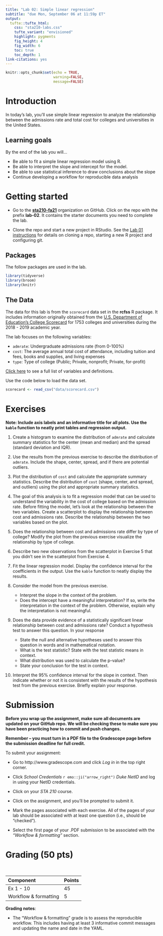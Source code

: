 ```yaml
---
title: "Lab 02: Simple linear regression"
subtitle: "due Mon, September 06 at 11:59p ET"
output: 
  tufte::tufte_html:
    css: "sta210-labs.css"
    tufte_variant: "envisioned"
    highlight: pygments
    fig_height: 4
    fig_width: 6
    toc: true
    toc_depth: 1
link-citations: yes
---
```


```r
knitr::opts_chunk$set(echo = TRUE,
                      warning=FALSE, 
                      message=FALSE)
```


# Introduction

In today’s lab, you’ll use simple linear regression to analyze the relationship between the admissions rate and total cost for colleges and universities in the United States.

## Learning goals

By the end of the lab you will…

- Be able to fit a simple linear regression model using R.
- Be able to interpret the slope and intercept for the model.
- Be able to use statistical inference to draw conclusions about the slope
- Continue developing a workflow for reproducible data analysis

# Getting started 

-   Go to the [**sta210-fa21**](https://www.github.com/sta210-fa21) organization on GitHub. Click on the repo with the prefix **lab-02**. It contains the starter documents you need to complete the lab.

- Clone the repo and start a new project in RStudio. See the [Lab 01 instructions](https://sta210-fa21.netlify.app/labs/lab-01-ikea.html) for details on cloning a repo, starting a new R project and configuring git. 

## Packages

The follow packages are used in the lab.

```r
library(tidyverse)
library(broom)
library(knitr)
```

## The Data 


The data for this lab is from the `scorecard` data set in the **rcfss** R package. It includes information originally obtained from the [U.S. Department of Education’s College Scorecard](https://collegescorecard.ed.gov/data/) for 1753 colleges and universities during the 2018 - 2019 academic year. 

The lab focuses on the following variables:

- `admrate`: Undergraduate admissions rate (from 0-100%)
- `cost`: The average annual total cost of attendance, including tuition and fees, books and supplies, and living expenses
- `type`: Type of college (Public; Private, nonprofit; Private, for-profit)

[Click here](https://uc-cfss.github.io/rcfss/reference/scorecard.html) to see a full list of variables and definitions. 

Use the code below to load the data set. 

```r
scorecard <- read_csv("data/scorecard.csv")
```


# Exercises

**Note: Include axis labels and an informative title for all plots. Use the `kable` function to neatly print tables and regression output.**

1. Create a histogram to examine the distribution of `admrate` and calculate summary statistics for the center (mean and median) and the spread (standard deviation and IQR). 

2. Use the results from the previous exercise to describe the distribution of `admrate`. Include the shape, center, spread, and if there are potential outliers. 

3.  Plot the distribution of `cost` and calculate the appropriate summary statistics. Describe the distribution of `cost` (shape, center, and spread, and outliers) using the plot and appropriate summary statistics.


4. The goal of this analysis is to fit a regression model that can be used to understand the variability in the cost of college based on the admission rate. Before fitting the model, let's look at the relationship between the two variables. Create a scatterplot to display the relationship between cost and admissions rate. Describe the relationship between the two variables based on the plot.


5. Does the relationship between cost and admissions rate differ by type of college? Modify the plot from the previous exercise visualize the relationship by type of college. 

6. Describe two new observations from the scatterplot in Exercise 5 that you didn't see in the scatterplot from Exercise 4. 

7. Fit the linear regression model. Display the confidence interval for the coefficients in the output. Use the `kable` function to neatly display the results. 

8. Consider the model from the previous exercise. 
    - Interpret the slope in the context of the problem.
    - Does the intercept have a meaningful interpretation? If so, write the interpretation in the context of the problem. Otherwise, explain why the interpretation is not meaningful.

9. Does the data provide evidence of a statistically significant linear relationship between cost and admissions rate? Conduct a hypothesis test to answer this question. In your response 

    - State the null and alternative hypotheses used to answer this question in words and in mathematical notation.
    - What is the test statistic? State with the test statistic means in context.
    - What distribution was used to calculate the p-value?
    - State your conclusion for the test in context.

10. Interpret the 95% confidence interval for the slope in context. Then indicate whether or not it is consistent with the results of the hypothesis test from the previous exercise. Briefly explain your response. 

# Submission

**Before you wrap up the assignment, make sure all documents are updated on your GitHub repo. We will be checking these to make sure you have been practicing how to commit and push changes.**

**Remember -- you must turn in a PDF file to the Gradescope page before the submission deadline for full credit.** 

To submit your assignment: 

- Go to http://www.gradescope.com and click *Log in* in the top right corner. 

- Click *School Credentials* `r emo::ji("arrow_right")` *Duke NetID* and log in using your NetID credentials.

- Click on your *STA 210* course. 

- Click on the assignment, and you'll be prompted to submit it.

- Mark the pages associated with each exercise. All of the pages of your lab should be associated with at least one question (i.e., should be "checked"). 

- Select the first page of your .PDF submission to be associated with the *"Workflow & formatting"* section.

# Grading (50 pts)

<br>

| Component | Points |
|:----------|:-------|
| Ex 1 - 10     | 45      |
| Workflow & formatting     | 5    

**Grading notes**:

-   The "Workflow & formatting" grade is to assess the reproducible workflow. This includes having at least 3 informative commit messages and updating the name and date in the YAML.
